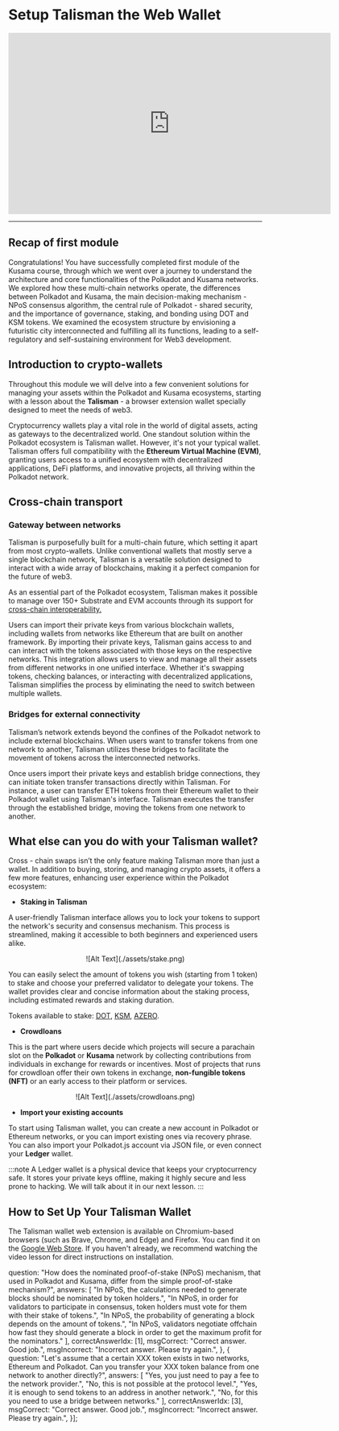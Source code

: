 # Setup Talisman the Web Wallet

<center>
<iframe width="640" height="360"
    src="https://www.youtube.com/embed/4KsOB0iHm7Q?fs=2&autoplay=0" frameborder="0"
    allow="fullscreen; accelerometer; autoplay; clipboard-write; encrypted-media; gyroscope; picture-in-picture" allowfullscreen></iframe>
</center>
<hr/>



## **Recap of first module**

Congratulations! You have successfully completed first module of the Kusama course, through which we went over a journey to understand the architecture and core functionalities of the Polkadot and Kusama networks. We explored how these multi-chain networks operate, the differences between Polkadot and Kusama, the main decision-making mechanism - NPoS consensus algorithm, the central rule of Polkadot - shared security, and the importance of governance, staking, and bonding using DOT and KSM tokens. We examined the ecosystem structure by envisioning a futuristic city interconnected and fulfilling all its functions, leading to a self-regulatory and self-sustaining environment for Web3 development.

## **Introduction to crypto-wallets**

Throughout this module we will delve into a few convenient solutions for managing your assets within the Polkadot and Kusama ecosystems, starting with a lesson about the **Talisman** - a browser extension wallet specially designed to meet the needs of web3.

Cryptocurrency wallets play a vital role in the world of digital assets, acting as gateways to the decentralized world. One standout solution within the Polkadot ecosystem is Talisman wallet. However, it's not your typical wallet. Talisman offers full compatibility with the **Ethereum Virtual Machine (EVM)**, granting users access to a unified ecosystem with decentralized applications, DeFi platforms, and innovative projects, all thriving within the Polkadot network.

## **Cross-chain transport**

### Gateway between networks

Talisman is purposefully built for a multi-chain future, which setting it apart from most crypto-wallets. Unlike conventional wallets that mostly serve a single blockchain network, Talisman is a versatile solution designed to interact with a wide array of blockchains, making it a perfect companion for the future of web3.

As an essential part of the Polkadot ecosystem, Talisman makes it possible to manage over 150+ Substrate and EVM accounts through its support for [cross-chain interoperability.](https://polkadot.network/features/cross-chain-communication/)

Users can import their private keys from various blockchain wallets, including wallets from networks like Ethereum that are built on another framework. By importing their private keys, Talisman gains access to and can interact with the tokens associated with those keys on the respective networks. This integration allows users to view and manage all their assets from different networks in one unified interface. Whether it's swapping tokens, checking balances, or interacting with decentralized applications, Talisman simplifies the process by eliminating the need to switch between multiple wallets.

### Bridges for external connectivity

Talisman’s network extends beyond the confines of the Polkadot network to include external blockchains. When users want to transfer tokens from one network to another, Talisman utilizes these bridges to facilitate the movement of tokens across the interconnected networks.

Once users import their private keys and establish bridge connections, they can initiate token transfer transactions directly within Talisman. For instance, a user can transfer ETH tokens from their Ethereum wallet to their Polkadot wallet using Talisman's interface. Talisman executes the transfer through the established bridge, moving the tokens from one network to another.

## **What else can you do with your Talisman wallet?**

Cross - chain swaps isn’t the only feature making Talisman more than just a wallet. In addition to buying, storing, and managing crypto assets, it offers a few more features, enhancing user experience within the Polkadot ecosystem:

- **Staking in Talisman**

A user-friendly Talisman interface allows you to lock your tokens to support the network's security and consensus mechanism. This process is streamlined, making it accessible to both beginners and experienced users alike.

<center>
![Alt Text](./assets/stake.png)
</center>

You can easily select the amount of tokens you wish (starting from 1 token) to stake and choose your preferred validator to delegate your tokens. The wallet provides clear and concise information about the staking process, including estimated rewards and staking duration.

Tokens available to stake: [DOT](https://coinmarketcap.com/currencies/polkadot-new/), [KSM](https://coinmarketcap.com/currencies/kusama/), [AZERO](https://coinmarketcap.com/currencies/aleph-zero/).

- **Crowdloans**

This is the part where users decide which projects will secure a parachain slot on the **Polkadot** or **Kusama** network by collecting contributions from individuals in exchange for rewards or incentives. Most of projects that runs for crowdloan offer their own tokens in exchange, **non-fungible tokens (NFT)** or an early access to their platform or services.

<center>
![Alt Text](./assets/crowdloans.png)
</center>

- **Import your existing accounts**

To start using Talisman wallet, you can create a new account in Polkadot or Ethereum networks, or you can import existing ones via recovery phrase. You can also import your Polkadot.js account via JSON file, or even connect your **Ledger** wallet.

:::note
A Ledger wallet is a physical device that keeps your cryptocurrency safe. It stores your private keys offline, making it highly secure and less prone to hacking. We will talk about it in our next lesson.
:::

## **How to Set Up Your Talisman Wallet**

The Talisman wallet web extension is available on Chromium-based browsers (such as Brave, Chrome, and Edge) and Firefox. You can find it on the [Google Web Store](https://chrome.google.com/webstore/detail/talisman-polkadot-wallet/fijngjgcjhjmmpcmkeiomlglpeiijkld). If you haven't already, we recommend watching the video lesson for direct instructions on installation.


  question: "How does the nominated proof-of-stake (NPoS) mechanism, that used in Polkadot and Kusama, differ from the simple proof-of-stake mechanism?",
  answers: [
    "In NPoS, the calculations needed to generate blocks should be nominated by token holders.",
    "In NPoS, in order for validators to participate in consensus, token holders must vote for them with their stake of tokens.",
    "In NPoS, the probability of generating a block depends on the amount of tokens.",
    "In NPoS, validators negotiate offchain how fast they should generate a block in order to get the maximum profit for the nominators."
      ],
  correctAnswerIdx: [1],
  msgCorrect: "Correct answer. Good job.",
  msgIncorrect: "Incorrect answer. Please try again.",
},
{
  question: "Let's assume that a certain XXX token exists in two networks, Ethereum and Polkadot. Can you transfer your XXX token balance from one network to another directly?",
  answers: [
    "Yes, you just need to pay a fee to the network provider.",
    "No, this is not possible at the protocol level.",
    "Yes, it is enough to send tokens to an address in another network.",
    "No, for this you need to use a bridge between networks."
      ],
  correctAnswerIdx: [3],
  msgCorrect: "Correct answer. Good job.",
  msgIncorrect: "Incorrect answer. Please try again.",
}];


<Quiz quizItem={questions[0]} />
<Quiz quizItem={questions[1]} />